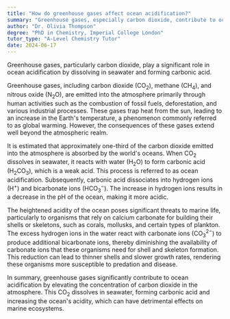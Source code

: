```yaml
---
title: "How do greenhouse gases affect ocean acidification?"
summary: "Greenhouse gases, especially carbon dioxide, contribute to ocean acidification by dissolving in seawater and creating carbonic acid, impacting marine ecosystems and biodiversity."
author: "Dr. Olivia Thompson"
degree: "PhD in Chemistry, Imperial College London"
tutor_type: "A-Level Chemistry Tutor"
date: 2024-06-17
---
```


Greenhouse gases, particularly carbon dioxide, play a significant role in ocean acidification by dissolving in seawater and forming carbonic acid.

Greenhouse gases, including carbon dioxide ($\text{CO}_2$), methane ($\text{CH}_4$), and nitrous oxide ($\text{N}_2\text{O}$), are emitted into the atmosphere primarily through human activities such as the combustion of fossil fuels, deforestation, and various industrial processes. These gases trap heat from the sun, leading to an increase in the Earth's temperature, a phenomenon commonly referred to as global warming. However, the consequences of these gases extend well beyond the atmospheric realm.

It is estimated that approximately one-third of the carbon dioxide emitted into the atmosphere is absorbed by the world's oceans. When $\text{CO}_2$ dissolves in seawater, it reacts with water ($\text{H}_2\text{O}$) to form carbonic acid ($\text{H}_2\text{CO}_3$), which is a weak acid. This process is referred to as ocean acidification. Subsequently, carbonic acid dissociates into hydrogen ions ($\text{H}^+$) and bicarbonate ions ($\text{HCO}_3^-$). The increase in hydrogen ions results in a decrease in the pH of the ocean, making it more acidic.

The heightened acidity of the ocean poses significant threats to marine life, particularly to organisms that rely on calcium carbonate for building their shells or skeletons, such as corals, mollusks, and certain types of plankton. The excess hydrogen ions in the water react with carbonate ions ($\text{CO}_3^{2-}$) to produce additional bicarbonate ions, thereby diminishing the availability of carbonate ions that these organisms need for shell and skeleton formation. This reduction can lead to thinner shells and slower growth rates, rendering these organisms more susceptible to predation and disease.

In summary, greenhouse gases significantly contribute to ocean acidification by elevating the concentration of carbon dioxide in the atmosphere. This $\text{CO}_2$ dissolves in seawater, forming carbonic acid and increasing the ocean's acidity, which can have detrimental effects on marine ecosystems.
    